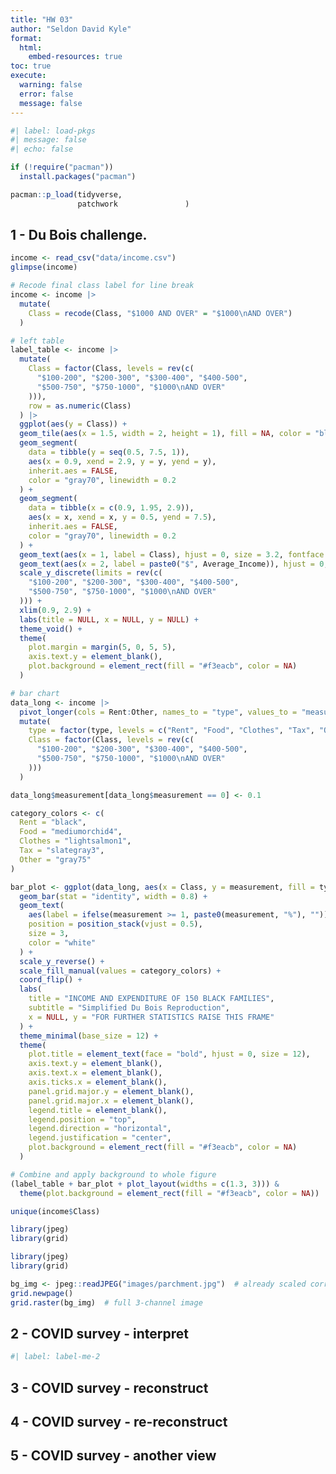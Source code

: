 ```yaml
---
title: "HW 03"
author: "Seldon David Kyle"
format:
  html:
    embed-resources: true
toc: true
execute:
  warning: false
  error: false
  message: false
---
```


```r
#| label: load-pkgs
#| message: false
#| echo: false

if (!require("pacman")) 
  install.packages("pacman")

pacman::p_load(tidyverse,
               patchwork               )
```

## 1 - Du Bois challenge.

```r
income <- read_csv("data/income.csv")
glimpse(income)

```

```r

# Recode final class label for line break
income <- income |>
  mutate(
    Class = recode(Class, "$1000 AND OVER" = "$1000\nAND OVER")
  )

# left table
label_table <- income |>
  mutate(
    Class = factor(Class, levels = rev(c(
      "$100-200", "$200-300", "$300-400", "$400-500",
      "$500-750", "$750-1000", "$1000\nAND OVER"
    ))),
    row = as.numeric(Class)
  ) |>
  ggplot(aes(y = Class)) +
  geom_tile(aes(x = 1.5, width = 2, height = 1), fill = NA, color = "black") +
  geom_segment(
    data = tibble(y = seq(0.5, 7.5, 1)),
    aes(x = 0.9, xend = 2.9, y = y, yend = y),
    inherit.aes = FALSE,
    color = "gray70", linewidth = 0.2
  ) +
  geom_segment(
    data = tibble(x = c(0.9, 1.95, 2.9)),
    aes(x = x, xend = x, y = 0.5, yend = 7.5),
    inherit.aes = FALSE,
    color = "gray70", linewidth = 0.2
  ) +
  geom_text(aes(x = 1, label = Class), hjust = 0, size = 3.2, fontface = "bold", family = "mono") +
  geom_text(aes(x = 2, label = paste0("$", Average_Income)), hjust = 0, size = 3.2, family = "mono") +
  scale_y_discrete(limits = rev(c(
    "$100-200", "$200-300", "$300-400", "$400-500",
    "$500-750", "$750-1000", "$1000\nAND OVER"
  ))) +
  xlim(0.9, 2.9) +
  labs(title = NULL, x = NULL, y = NULL) +
  theme_void() +
  theme(
    plot.margin = margin(5, 0, 5, 5),
    axis.text.y = element_blank(),
    plot.background = element_rect(fill = "#f3eacb", color = NA)
  )

# bar chart
data_long <- income |>
  pivot_longer(cols = Rent:Other, names_to = "type", values_to = "measurement") |>
  mutate(
    type = factor(type, levels = c("Rent", "Food", "Clothes", "Tax", "Other")),
    Class = factor(Class, levels = rev(c(
      "$100-200", "$200-300", "$300-400", "$400-500",
      "$500-750", "$750-1000", "$1000\nAND OVER"
    )))
  )

data_long$measurement[data_long$measurement == 0] <- 0.1

category_colors <- c(
  Rent = "black",
  Food = "mediumorchid4",
  Clothes = "lightsalmon1",
  Tax = "slategray3",
  Other = "gray75"
)

bar_plot <- ggplot(data_long, aes(x = Class, y = measurement, fill = type)) +
  geom_bar(stat = "identity", width = 0.8) +
  geom_text(
    aes(label = ifelse(measurement >= 1, paste0(measurement, "%"), "")),
    position = position_stack(vjust = 0.5),
    size = 3,
    color = "white"
  ) +
  scale_y_reverse() +
  scale_fill_manual(values = category_colors) +
  coord_flip() +
  labs(
    title = "INCOME AND EXPENDITURE OF 150 BLACK FAMILIES",
    subtitle = "Simplified Du Bois Reproduction",
    x = NULL, y = "FOR FURTHER STATISTICS RAISE THIS FRAME"
  ) +
  theme_minimal(base_size = 12) +
  theme(
    plot.title = element_text(face = "bold", hjust = 0, size = 12),
    axis.text.y = element_blank(),
    axis.text.x = element_blank(),
    axis.ticks.x = element_blank(),
    panel.grid.major.y = element_blank(),
    panel.grid.major.x = element_blank(),
    legend.title = element_blank(),
    legend.position = "top",
    legend.direction = "horizontal",
    legend.justification = "center",
    plot.background = element_rect(fill = "#f3eacb", color = NA)
  )

# Combine and apply background to whole figure
(label_table + bar_plot + plot_layout(widths = c(1.3, 3))) & 
  theme(plot.background = element_rect(fill = "#f3eacb", color = NA))


```

```r
unique(income$Class)
```

```r
library(jpeg)
library(grid)

library(jpeg)
library(grid)

bg_img <- jpeg::readJPEG("images/parchment.jpg")  # already scaled correctly
grid.newpage()
grid.raster(bg_img)  # full 3-channel image
```

## 2 - COVID survey - interpret

```r
#| label: label-me-2

```

## 3 - COVID survey - reconstruct

## 4 - COVID survey - re-reconstruct

## 5 - COVID survey - another view

